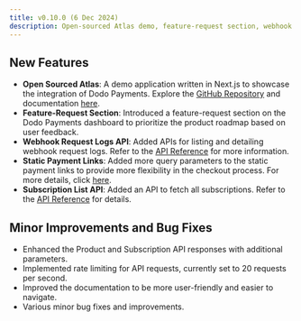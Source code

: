 ```yaml
---
title: v0.10.0 (6 Dec 2024)
description: Open-sourced Atlas demo, feature-request section, webhook request logs API, subscription list API, and various improvements and bug fixes.
---
```


## New Features
- **Open Sourced Atlas**: A demo application written in Next.js to showcase the integration of Dodo Payments. Explore the [GitHub Repository](https://github.com/dodopayments/dodo-checkout-demo) and documentation [here](/api-reference/integration-guide).
- **Feature-Request Section**: Introduced a feature-request section on the Dodo Payments dashboard to prioritize the product roadmap based on user feedback.
- **Webhook Request Logs API**: Added APIs for listing and detailing webhook request logs. Refer to the [API Reference](/api-reference/webhooks/get-webhook_events) for more information.
- **Static Payment Links**: Added more query parameters to the static payment links to provide more flexibility in the checkout process. For more details, click [here](/api-reference/integration-guide#1-static-payment-links).
- **Subscription List API**: Added an API to fetch all subscriptions. Refer to the [API Reference](/api-reference/subscriptions/get-subscriptions-1) for details.

## Minor Improvements and Bug Fixes
- Enhanced the Product and Subscription API responses with additional parameters.
- Implemented rate limiting for API requests, currently set to 20 requests per second.
- Improved the documentation to be more user-friendly and easier to navigate.
- Various minor bug fixes and improvements.